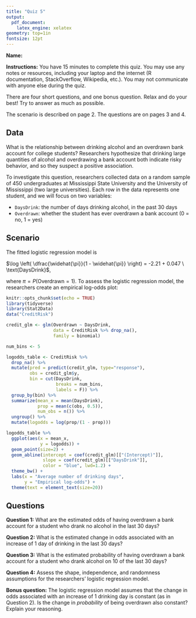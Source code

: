 ```yaml
---
title: "Quiz 5"
output: 
  pdf_document:
    latex_engine: xelatex
geometry: top=1in
fontsize: 12pt
---
```


**Name:**

**Instructions:** You have 15 minutes to complete this quiz. You may use any notes or resources, including your laptop and the internet (R documentation, StackOverflow, Wikipedia, etc.). You may not communicate with anyone else during the quiz.

There are four short questions, and one bonus question. Relax and do your best! Try to answer as much as possible.

The scenario is described on page 2. The questions are on pages 3 and 4. 

## Data

What is the relationship between drinking alcohol and an overdrawn bank account for college students? Researchers hypothesize that drinking large quantities of alcohol and overdrawing a bank account both indicate risky behavior, and so they suspect a positive association. 

To investigate this question, researchers collected data on a random sample of 450 undergraduates at Mississippi State University and the University of Mississippi (two large universities). Each row in the data represents one student, and we will focus on two variables:

* `DaysDrink`: the number of days drinking alcohol, in the past 30 days
* `Overdrawn`: whether the student has ever overdrawn a bank account (0 = no, 1 = yes)

\newpage

## Scenario

The fitted logistic regression model is

$\log \left( \dfrac{\widehat{\pi}}{1 - \widehat{\pi}} \right) = -2.21 + 0.047 \ \text{DaysDrink}$,

where $\pi = P(\text{Overdrawn} = 1)$. To assess the logistic regression model, the researchers create an empirical log-odds plot:

```r
knitr::opts_chunk$set(echo = TRUE)
library(tidyverse)
library(Stat2Data)
data("CreditRisk")

credit_glm <- glm(Overdrawn ~ DaysDrink, 
                  data = CreditRisk %>% drop_na(),
                  family = binomial)

num_bins <- 5

logodds_table <- CreditRisk %>% 
  drop_na() %>%
  mutate(pred = predict(credit_glm, type="response"),
         obs = credit_glm$y,
         bin = cut(DaysDrink, 
                   breaks = num_bins,
                   labels = F)) %>%
  group_by(bin) %>%
  summarize(mean_x = mean(DaysDrink),
            prop = mean(c(obs, 0.5)),
            num_obs = n()) %>%
  ungroup() %>%
  mutate(logodds = log(prop/(1 - prop)))

logodds_table %>%
  ggplot(aes(x = mean_x,
             y = logodds)) +
  geom_point(size=2) +
  geom_abline(intercept = coef(credit_glm)[["(Intercept)"]],
              slope = coef(credit_glm)[["DaysDrink"]],
              color = "blue", lwd=1.2) +
  theme_bw() +
  labs(x = "Average number of drinking days",
       y = "Empirical log-odds") +
  theme(text = element_text(size=20))
```



\newpage

## Questions

**Question 1:** What are the estimated odds of having overdrawn a bank account for a student who drank no alcohol in the last 30 days?

\vspace{3cm}

**Question 2:** What is the estimated change in odds associated with an increase of 1 day of drinking in the last 30 days?

\vspace{3cm} 

**Question 3:** What is the estimated probability of having overdrawn a bank account for a student who drank alcohol on 10 of the last 30 days?

\vspace{3cm}

**Question 4:** Assess the shape, independence, and randomness assumptions for the researchers' logistic regression model.

\newpage

**Bonus question:** The logistic regression model assumes that the change in odds associated with an increase of 1 drinking day is constant (as in Question 2). Is the change in *probability* of being overdrawn also constant? Explain your reasoning.